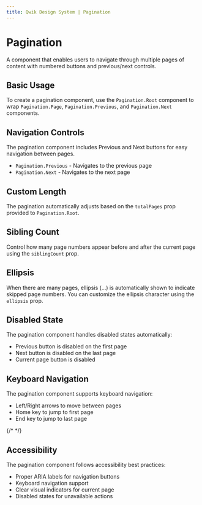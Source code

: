```yaml
---
title: Qwik Design System | Pagination
---
```


# Pagination

A component that enables users to navigate through multiple pages of content with numbered buttons and previous/next controls.

<Showcase name="hero" />

## Basic Usage

To create a pagination component, use the `Pagination.Root` component to wrap `Pagination.Page`, `Pagination.Previous`, and `Pagination.Next` components.

<Showcase name="basic" />

## Navigation Controls

The pagination component includes Previous and Next buttons for easy navigation between pages.

- `Pagination.Previous` - Navigates to the previous page
- `Pagination.Next` - Navigates to the next page

<Showcase name="navigation" />

## Custom Length

The pagination automatically adjusts based on the `totalPages` prop provided to `Pagination.Root`.

<Showcase name="length" />

## Sibling Count

Control how many page numbers appear before and after the current page using the `siblingCount` prop.

<Showcase name="siblings" />

## Ellipsis

When there are many pages, ellipsis (...) is automatically shown to indicate skipped page numbers. You can customize the ellipsis character using the `ellipsis` prop.

<Showcase name="ellipsis" />

## Disabled State

The pagination component handles disabled states automatically:
- Previous button is disabled on the first page
- Next button is disabled on the last page
- Current page button is disabled

<Showcase name="disabled" />

## Keyboard Navigation

The pagination component supports keyboard navigation:
- Left/Right arrows to move between pages
- Home key to jump to first page
- End key to jump to last page

{/* <Showcase name="keyboard" /> */}

## Accessibility

The pagination component follows accessibility best practices:
- Proper ARIA labels for navigation buttons
- Keyboard navigation support
- Clear visual indicators for current page
- Disabled states for unavailable actions

